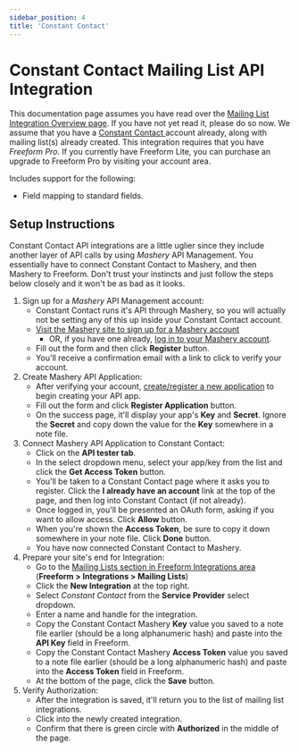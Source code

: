 ```yaml
---
sidebar_position: 4
title: 'Constant Contact'
---
```


# Constant Contact Mailing List API Integration

This documentation page assumes you have read over the [Mailing List Integration Overview page](./index.mdx). If you have not yet read it, please do so now. We assume that you have a [Constant Contact ](http://constantcontact.com) account already, along with mailing list(s) already created. This integration requires that you have _Freeform Pro_. If you currently have Freeform Lite, you can purchase an upgrade to Freeform Pro by visiting your account area.

Includes support for the following:

- Field mapping to standard fields.

## Setup Instructions

Constant Contact API integrations are a little uglier since they include another layer of API calls by using _Mashery_ API Management. You essentially have to connect Constant Contact to Mashery, and then Mashery to Freeform. Don't trust your instincts and just follow the steps below closely and it won't be as bad as it looks.

1. Sign up for a _Mashery_ API Management account:
   - Constant Contact runs it's API through Mashery, so you will actually not be setting any of this up inside your Constant Contact account.
   - [Visit the Mashery site to sign up for a Mashery account](https://constantcontact.mashery.com/member/register)
     - OR, if you have one already, [log in to your Mashery account](https://constantcontact.mashery.com/login).
   - Fill out the form and then click **Register** button.
   - You'll receive a confirmation email with a link to click to verify your account.
2. Create Mashery API Application:
   - After verifying your account, [create/register a new application](https://constantcontact.mashery.com/apps/register) to begin creating your API app.
   - Fill out the form and click **Register Application** button.
   - On the success page, it'll display your app's **Key** and **Secret**. Ignore the **Secret** and copy down the value for the **Key** somewhere in a note file.
3. Connect Mashery API Application to Constant Contact:
   - Click on the **API tester tab**.
   - In the select dropdown menu, select your app/key from the list and click the **Get Access Token** button.
   - You'll be taken to a Constant Contact page where it asks you to register. Click the **I already have an account** link at the top of the page, and then log into Constant Contact (if not already).
   - Once logged in, you'll be presented an OAuth form, asking if you want to allow access. Click **Allow** button.
   - When you're shown the **Access Token**, be sure to copy it down somewhere in your note file. Click **Done** button.
   - You have now connected Constant Contact to Mashery.
4. Prepare your site's end for Integration:
   - Go to the [Mailing Lists section in Freeform Integrations area](./index.mdx) (**Freeform > Integrations > Mailing Lists**)
   - Click the **New Integration** at the top right.
   - Select _Constant Contact_ from the **Service Provider** select dropdown.
   - Enter a name and handle for the integration.
   - Copy the Constant Contact Mashery **Key** value you saved to a note file earlier (should be a long alphanumeric hash) and paste into the **API Key** field in Freeform.
   - Copy the Constant Contact Mashery **Access Token** value you saved to a note file earlier (should be a long alphanumeric hash) and paste into the **Access Token** field in Freeform.
   - At the bottom of the page, click the **Save** button.
5. Verify Authorization:
   - After the integration is saved, it'll return you to the list of mailing list integrations.
   - Click into the newly created integration.
   - Confirm that there is green circle with **Authorized** in the middle of the page.

